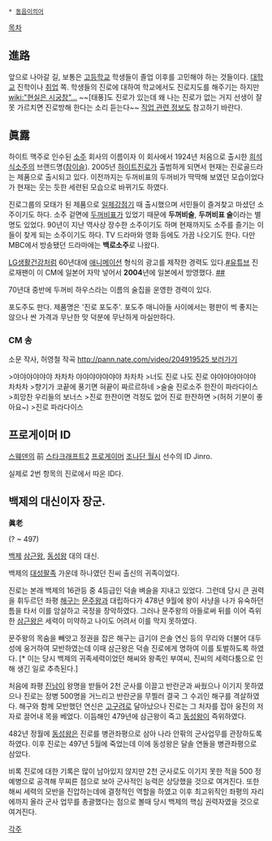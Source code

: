  * [[동음이의어]]

[[목차]]

== 進路 ==
앞으로 나아갈 길, 보통은 [[고등학교]] 학생들이 졸업 이후를 고민해야 하는 것들이다. [[대학교]] 진학이나 [[취업]] 쪽. 학생들의 진로에 대하여 학교에서도 진로지도를 해주기는 하지만[[wiki:"현실은 시궁창"...]] ~~[태풍]도 진로가 있는데 왜 나는 진로가 없는 거지 선생이 잘못 가르치면 진로방해 한다는 소리 듣는다~~ [[직업 관련 정보]]도 참고하기 바란다.

== 眞露 ==
하이트 맥주로 인수된 [[소주]] 회사의 이름이자 이 회사에서 1924년 처음으로 출시한 [[희석식소주]]의 브랜드명([[참이슬]]). 2005년 [[하이트진로]]가 출범하게 되면서 현재는 진로골드라는 제품으로 출시되고 있다. 이전까지는 두꺼비표의 두꺼비가 딱딱해 보였던 모습이었다가 현재는 웃는 듯한 세련된 모습으로 바뀌기도 하였다.

진로그룹의 모태가 된 제품으로 [[일제강점기]] 때 출시했으며 서민들이 즐겨찾고 마셨던 소주이기도 하다. 소주 겉면에 [[두꺼비]]표가 있었기 때문에 '''두꺼비술''', '''두꺼비표 술'''이라는 별명도 있었다. 90년이 지난 역사상 장수한 소주이기도 하며 현재까지도 소주를 즐기는 이들이 찾게 되는 소주이기도 하다. TV 드라마와 영화 등에도 가끔 나오기도 한다. 다만 MBC에서 방송됐던 드라마에는 '''백로소주'''로 나왔다.

[[LG생활건강]]처럼 60년대에 [[애니메이션]] 형식의 광고를 제작한 경력도 있다.[http://youtu.be/iPzCSJ30BYw #유튜브]
진로재팬이 이 CM에 일본어 자막 넣어서 '''2004'''년에 일본에서 방영했다. [http://youtu.be/SgH7-POGHqg ##]

70년대 중반에 두꺼비 하우스라는 이름의 술집을 운영한 경력이 있다.

포도주도 판다. 제품명은 '진로 포도주'. 포도주 매니아들 사이에서는 평판이 썩 좋지는 않으나 싼 가격과 무난한 맛 덕분에 무난하게 마실만하다.

=== CM 송 ===
소문 작사, 허영철 작곡
[[http://pann.nate.com/video/204919525 보러가기]]

>야야야야야야 차차차 야야야야야야야 차차차
>너도 진로 나도 진로 야야야야야야야 차차차
>향기가 코끝에 풍기면 혀끝이 짜르르하네
>술술 진로소주 한잔이 파라다이스
>희망찬 우리들의 보너스
>진로 한잔이면 걱정도 없어 진로 한잔하면
>(허허 기분이 좋아요~)
>진로 파라다이스
== 프로게이머 ID ==
[[스웨덴]]의 前 [[스타크래프트2]] [[프로게이머]] [[조나단 월시]] 선수의 ID Jinro.

실제로 2번 항목의 진로에서 따온 ID다.

== 백제의 대신이자 장군. ==
'''眞老'''

(? ~ 497)

[[백제]] [[삼근왕]], [[동성왕]] 대의 대신.

백제의 [[대성팔족]] 가운데 하나였던 진씨 출신의 귀족이었다.

진로는 본래 백제의 16관등 중 4등급인 덕솔 벼슬을 지내고 있었다. 그런데 당시 큰 권력을 휘두르던 좌평 [[해구]]는 [[문주왕]]과 대립하다가 478년 9월에 왕이 사냥을 나가 유숙하던 틈을 타서 이를 암살하고 국정을 장악하였다. 그러나 문주왕의 아들로써 뒤를 이어 즉위한 [[삼근왕]]은 세력이 미약하고 나이도 어려서 이를 막지 못하였다. 

문주왕의 목숨을 빼앗고 정권을 잡은 해구는 급기야 은솔 연신 등의 무리와 더불어 대두성에 웅거하여 모반하였는데 이때 삼근왕은 덕솔 진로에게 명하여 이를 토벌하도록 하였다. [* 이는 당시 백제의 귀족세력이었던 해씨와 왕족인 부여씨, 진씨의 세력다툼으로 인해 생긴 일로 추측된다.]

처음에 좌평 [[진남]]이 왕명을 받들어 2천 군사를 이끌고 반란군과 싸웠으나 이기지 못하였으나 진로는 정병 500명을 거느리고 반란군을 무찔러 결국 그 수괴인 해구를 격살하였다. 해구와 함께 모반했던 연신은 [[고구려]]로 달아났으나 진로는 그 처자를 잡아 웅진의 저자로 끌어내 목을 베었다. 이듬해인 479년에 삼근왕이 죽고 [[동성왕]]이 즉위하였다.

482년 정월에 [[동성왕]]은 진로를 병관좌평으로 삼아 나라 안팎의 군사업무를 관장하도록 하였다. 이후 진로는 497년 5월에 죽었는데 이에 동성왕은 달솔 연돌을 병관좌평으로 삼았다.

비록 진로에 대한 기록은 많이 남아있지 않지만 2천 군사로도 이기지 못한 적을 500 정예병으로 공격해 무찌른 점으로 보아 군사적인 능력은 상당했을 것으로 여겨진다. 또한 해씨 세력의 모반을 진압하는데에 결정적인 역할을 하였고 이후 최고위직인 좌평의 자리에까지 올라 군사 업무를 총괄했다는 점으로 볼때 당시 백제의 핵심 권력자였을 것으로 여겨진다.

[[각주]]
